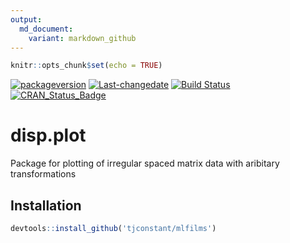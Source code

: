 ```yaml
---
output:
  md_document:
    variant: markdown_github
---
```


```r
knitr::opts_chunk$set(echo = TRUE)
```

[![packageversion](https://img.shields.io/badge/Package%20version-`r packageVersion("disp.plot")`-lightgrey.svg)](commits/master)
[![Last-changedate](https://img.shields.io/badge/last%20change-`r gsub('-', '--', Sys.Date())`-lightgrey.svg)](/commits/master)
[![Build Status](https://travis-ci.org/tjconstant/disp.plot.svg?branch=master)](https://travis-ci.org/tjconstant/disp.plot)
[![CRAN\_Status\_Badge](http://www.r-pkg.org/badges/version/disp.plot)](https://cran.r-project.org/package=disp.plot)



disp.plot
=========

Package for plotting of irregular spaced matrix data with aribitary transformations

Installation
-----------

```r
devtools::install_github('tjconstant/mlfilms')
```
